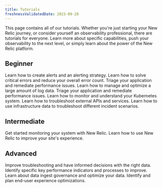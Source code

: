 ```yaml
---
title: Tutorials
freshnessValidatedDate: 2023-09-28
---
```


This page contains all of our tutorials. Whether you're just starting your New Relic journey, or consider yourself an observability professional, there are tutorials for everyone. Learn more about specific capabilities, push your observability to the next level, or simply learn about the power of the New Relic platform.

## Beginner
<DocTiles>
    <DocTile path="/docs/tutorial-create-alerts/create-new-relic-alerts/" title = "Create and manage alerts">
        Learn how to create alerts and an alerting strategy.
    </DocTile>
    <DocTile path="/docs/tutorial-error-tracking/respond-outages/" title = "Find errors in your failing app">
        Learn how to solve critical errors and reduce your overall error count.
    </DocTile>
    <DocTile path="/docs/tutorial-app-performance/instrument-your-site/" title = "Improve your website's performance">
        Triage your application and remediate performance issues.
    </DocTile>    
    <DocTile path="/docs/tutorial-large-logs/get-started-managing-large-logs/" title = "Manage large volume of logs">
        Learn how to manage and optimize a large amount of log data.
    </DocTile>
    <DocTile path="/docs/tutorial-app-slow/root-causes/" title = "My app is slow">
        Triage your application and remediate performance issues.
    </DocTile>
    <DocTile path="/docs/tutorial-kubernetes-learn/tutorial-k8s-intro/" title = "Understand your Kubernetes system">
        Learn how to monitor and understand your Kubernetes system.
    </DocTile>
    <DocTile path="/docs/tutorial-external-services/respond-external/" title = "Respond to API issues">
        Learn how to troubleshoot external APIs and services.
    </DocTile>
    <DocTile path="/docs/tutorial-troubleshoot-infra-hosts/collect-your-data/" title = "Troubleshoot hosts with infra data">
        Learn how to use infrastructure data to troubleshoot different incident scenarios.
    </DocTile>
</DocTiles>

## Intermediate

<DocTiles>
    <DocTile path="/docs/tutorial-dd-migration/migrating-from-dd/" title = "Migrate from Datadog">
        Get started monitoring your system with New Relic.
    </DocTile>
    <DocTile path="/docs/tutorial-peak-demand/get-started/" title = "Prepare for peak demand">
        Learn how to use New Relic to improve your site's experience.
    </DocTile>
</DocTiles>

## Advanced

<DocTiles>
    <DocTile path="/docs/tutorial-reporting-data/capture-the-right-data/" title="Capture the right data">
        Improve troubleshooting and have informed decisions with the right data.
    </DocTile>
    <DocTile path="/docs/tutorial-innovation-and-growth/innovate-with-new-relic/" title = "Improve your code and release qualty">
        Identify specific key performance indicators and processes to improve.
    </DocTile>
    <DocTile path="/docs/tutorial-optimize-telemetry/intro-to-optimal-telemetry/" title = "Optimize your telemetry">
        Learn about data ingest governance and optimize your data.
    </DocTile>
    <DocTile path="/docs/tutorial-customer-experience/intro-to-customer-experience/" title = "Improve your customers' digital experience">
        Identify and plan end-user experience optimizations.
    </DocTile>
</DocTiles>


